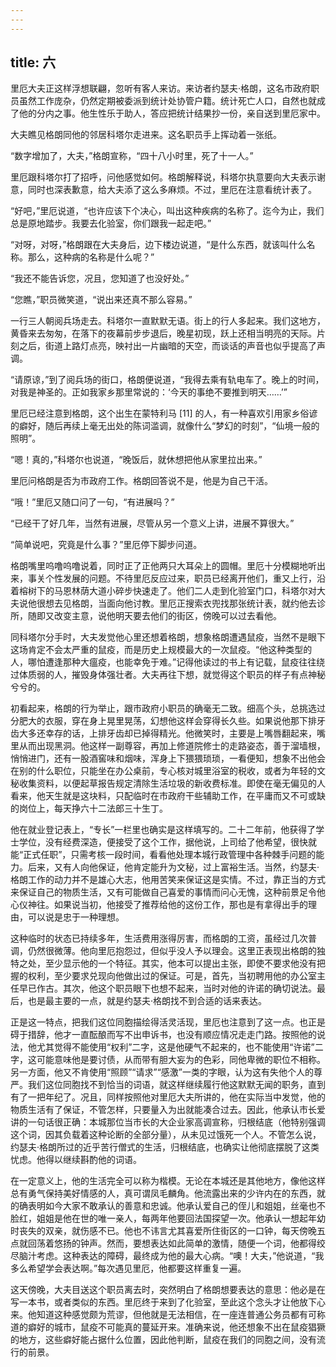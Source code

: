 ```yaml
---
---
---
```

title: 六
---



里厄大夫正这样浮想联翩，忽听有客人来访。来访者约瑟夫·格朗，这名市政府职员虽然工作庞杂，仍然定期被委派到统计处协管户籍。统计死亡人口，自然也就成了他的分内之事。他生性乐于助人，答应把统计结果抄一份，亲自送到里厄家中。

大夫瞧见格朗同他的邻居科塔尔走进来。这名职员手上挥动着一张纸。

“数字增加了，大夫，”格朗宣称，“四十八小时里，死了十一人。”

里厄跟科塔尔打了招呼，问他感觉如何。格朗解释说，科塔尔执意要向大夫表示谢意，同时也深表歉意，给大夫添了这么多麻烦。不过，里厄在注意看统计表了。

“好吧，”里厄说道，“也许应该下个决心，叫出这种疾病的名称了。迄今为止，我们总是原地踏步。我要去化验室，你们跟我一起走吧。”

“对呀，对呀，”格朗跟在大夫身后，边下楼边说道，“是什么东西，就该叫什么名称。那么，这种病的名称是什么呢？”

“我还不能告诉您，况且，您知道了也没好处。”

“您瞧，”职员微笑道，“说出来还真不那么容易。”

一行三人朝阅兵场走去。科塔尔一直默默无语。街上的行人多起来。我们这地方，黄昏来去匆匆，在落下的夜幕前步步退后，晚星初现，跃上还相当明亮的天际。片刻之后，街道上路灯点亮，映衬出一片幽暗的天空，而谈话的声音也似乎提高了声调。

“请原谅，”到了阅兵场的街口，格朗便说道，“我得去乘有轨电车了。晚上的时间，对我是神圣的。正如我家乡那里常说的：‘今天的事绝不要推到明天……’”

里厄已经注意到格朗，这个出生在蒙特利马 [11] 的人，有一种喜欢引用家乡俗谚的癖好，随后再续上毫无出处的陈词滥调，就像什么“梦幻的时刻”，“仙境一般的照明”。

“嗯！真的，”科塔尔也说道，“晚饭后，就休想把他从家里拉出来。”

里厄问格朗是否为市政府工作。格朗回答说不是，他是为自己干活。

“哦！”里厄又随口问了一句，“有进展吗？”

“已经干了好几年，当然有进展，尽管从另一个意义上讲，进展不算很大。”

“简单说吧，究竟是什么事？”里厄停下脚步问道。

格朗嘴里呜噜呜噜说着，同时正了正他两只大耳朵上的圆帽。里厄十分模糊地听出来，事关个性发展的问题。不待里厄反应过来，职员已经离开他们，重又上行，沿着榕树下的马恩林荫大道小碎步快速走了。他们二人走到化验室门口，科塔尔对大夫说他很想去见格朗，当面向他讨教。里厄正搜索衣兜找那张统计表，就约他去诊所，随即又改变主意，说他明天要去他们的街区，傍晚可以过去看他。

同科塔尔分手时，大夫发觉他心里还想着格朗，想象格朗遭遇鼠疫，当然不是眼下这场肯定不会太严重的鼠疫，而是历史上规模最大的一次鼠疫。“他这种类型的人，哪怕遭逢那种大瘟疫，也能幸免于难。”记得他读过的书上有记载，鼠疫往往绕过体质弱的人，摧毁身体强壮者。大夫再往下想，就觉得这个职员的样子有点神秘兮兮的。

初看起来，格朗的行为举止，跟市政府小职员的确毫无二致。细高个头，总挑选过分肥大的衣服，穿在身上晃里晃荡，幻想他这样会穿得长久些。如果说他那下排牙齿大多还幸存的话，上排牙齿却已掉得精光。他微笑时，主要是上嘴唇翻起来，嘴里从而出现黑洞。他这样一副尊容，再加上修道院修士的走路姿态，善于溜墙根，悄悄进门，还有一股酒窖味和烟味，浑身上下猥猥琐琐，一看便知，想象不出他会在别的什么职位，只能坐在办公桌前，专心核对城里浴室的税收，或者为年轻的文秘收集资料，以便起草报告规定清除生活垃圾的新收费标准。即使在毫无偏见的人看来，他天生就是这块料，只配临时在市政府干些辅助工作，在平庸而又不可或缺的岗位上，每天挣六十二法郎三十生丁。

他在就业登记表上，“专长”一栏里也确实是这样填写的。二十二年前，他获得了学士学位，没有经费深造，便接受了这个工作，据他说，上司给了他希望，很快就能“正式任职”，只需考核一段时间，看看他处理本城行政管理中各种棘手问题的能力。后来，又有人向他保证，他肯定能升为文秘，过上富裕生活。当然，约瑟夫·格朗工作的动力并不是雄心大志，他用苦笑来保证这是实情。不过，靠正当的方式来保证自己的物质生活，又有可能做自己喜爱的事情而问心无愧，这种前景足令他心仪神往。如果说当初，他接受了推荐给他的这份工作，那也是有拿得出手的理由，可以说是忠于一种理想。

这种临时的状态已持续多年，生活费用涨得厉害，而格朗的工资，虽经过几次普调，仍然很微薄。他向里厄抱怨过，但似乎没人予以理会。这里正表现出格朗的独特之处，至少显示他的一个特征。其实，他本可以提出主张，即使不要求他没有把握的权利，至少要求兑现向他做出过的保证。可是，首先，当初聘用他的办公室主任早已作古。其次，他这个职员眼下也想不起来，当时对他的许诺的确切说法。最后，也是最主要的一点，就是约瑟夫·格朗找不到合适的话来表达。

正是这一特点，把我们这位同胞描绘得活灵活现，里厄也注意到了这一点。也正是碍于措辞，他才一直酝酿而写不出申诉书，也没有顺应情况走走门路。按照他的说法，他尤其觉得不能使用“权利”二字，这是他硬气不起来的，也不能使用“许诺”二字，这可能意味他是要讨债，从而带有胆大妄为的色彩，同他卑微的职位不相称。另一方面，他又不肯使用“照顾”“请求”“感激”一类的字眼，认为这有失他个人的尊严。我们这位同胞找不到恰当的词语，就这样继续履行他这默默无闻的职务，直到有了一把年纪了。况且，同样按照他对里厄大夫所讲的，他在实际当中发觉，他的物质生活有了保证，不管怎样，只要量入为出就能凑合过去。因此，他承认市长爱讲的一句话很正确：本城那位当市长的大企业家高调宣称，归根结底（他特别强调这个词，因其负载着这种论断的全部分量），从未见过饿死一个人。不管怎么说，约瑟夫·格朗所过的近乎苦行僧式的生活，归根结底，也确实让他彻底摆脱了这类忧虑。他得以继续斟酌他的词语。

在一定意义上，他的生活完全可以称为楷模。无论在本城还是其他地方，像他这样总有勇气保持美好情感的人，真可谓凤毛麟角。他流露出来的少许内在的东西，就的确表明如今大家不敢承认的善意和忠诚。他承认爱自己的侄儿和姐姐，丝毫也不脸红，姐姐是他在世的唯一亲人，每两年他要回法国探望一次。他承认一想起年幼时丧失的双亲，就伤感不已。他也不讳言尤其喜爱所住街区的一口钟，每天傍晚五点就回荡着悠扬的钟声。然而，要想表达如此简单的激情，随便一个词，他都得绞尽脑汁考虑。这种表达的障碍，最终成为他的最大心病。“噢！大夫，”他说道，“我多么希望学会表达啊。”每次遇见里厄，他都要这样重复一遍。

这天傍晚，大夫目送这个职员离去时，突然明白了格朗想要表达的意思：他必是在写一本书，或者类似的东西。里厄终于来到了化验室，至此这个念头才让他放下心来。他知道这种感觉颇为荒谬，但他就是无法相信，在一座连普通公务员都有可称道的癖好的城市，鼠疫不可能真的蔓延开来。准确来说，他还想象不出在鼠疫猖獗的地方，这些癖好能占据什么位置，因此他判断，鼠疫在我们的同胞之间，没有流行的前景。